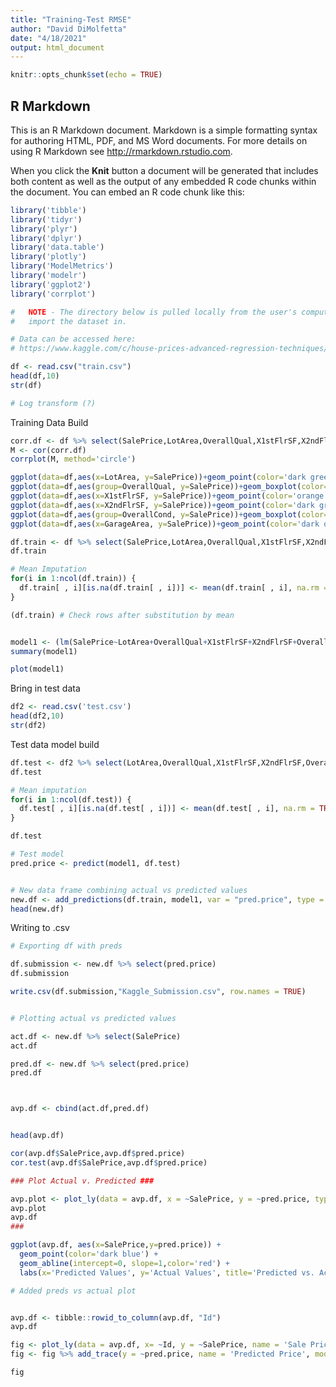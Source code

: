 ```yaml
---
title: "Training-Test RMSE"
author: "David DiMolfetta"
date: "4/18/2021"
output: html_document
---
```


```r
knitr::opts_chunk$set(echo = TRUE)
```

## R Markdown

This is an R Markdown document. Markdown is a simple formatting syntax for authoring HTML, PDF, and MS Word documents. For more details on using R Markdown see <http://rmarkdown.rstudio.com>.

When you click the **Knit** button a document will be generated that includes both content as well as the output of any embedded R code chunks within the document. You can embed an R code chunk like this:

```r
library('tibble')
library('tidyr')
library('plyr')
library('dplyr')
library('data.table')
library('plotly')
library('ModelMetrics')
library('modelr')
library('ggplot2')
library('corrplot')

#   NOTE - The directory below is pulled locally from the user's computer, please modify to 
#   import the dataset in.

# Data can be accessed here:
# https://www.kaggle.com/c/house-prices-advanced-regression-techniques/data?select=train.csv

df <- read.csv("train.csv")
head(df,10)
str(df)

# Log transform (?)
```


Training Data Build

```r
corr.df <- df %>% select(SalePrice,LotArea,OverallQual,X1stFlrSF,X2ndFlrSF,OverallCond,LotFrontage,GarageArea)
M <- cor(corr.df)
corrplot(M, method='circle')
```


```r
ggplot(data=df,aes(x=LotArea, y=SalePrice))+geom_point(color='dark green')
ggplot(data=df,aes(group=OverallQual, y=SalePrice))+geom_boxplot(color='black')+labs(x='OverallQual')
ggplot(data=df,aes(x=X1stFlrSF, y=SalePrice))+geom_point(color='orange')
ggplot(data=df,aes(x=X2ndFlrSF, y=SalePrice))+geom_point(color='dark green')
ggplot(data=df,aes(group=OverallCond, y=SalePrice))+geom_boxplot(color='dark blue')+labs(x='OverallCond')
ggplot(data=df,aes(x=GarageArea, y=SalePrice))+geom_point(color='dark orange')
```




```r
df.train <- df %>% select(SalePrice,LotArea,OverallQual,X1stFlrSF,X2ndFlrSF,OverallCond,LotFrontage,GarageArea)
df.train

# Mean Imputation
for(i in 1:ncol(df.train)) {
  df.train[ , i][is.na(df.train[ , i])] <- mean(df.train[ , i], na.rm = TRUE)
}

(df.train) # Check rows after substitution by mean


model1 <- (lm(SalePrice~LotArea+OverallQual+X1stFlrSF+X2ndFlrSF+OverallCond+LotFrontage+GarageArea,data=df.train)) 
summary(model1)
```


```r
plot(model1)
```


Bring in test data

```r

df2 <- read.csv('test.csv')
head(df2,10)
str(df2)
```
Test data model build

```r
df.test <- df2 %>% select(LotArea,OverallQual,X1stFlrSF,X2ndFlrSF,OverallCond,LotFrontage,GarageArea)
df.test

# Mean imputation
for(i in 1:ncol(df.test)) {
  df.test[ , i][is.na(df.test[ , i])] <- mean(df.test[ , i], na.rm = TRUE)
}

df.test

# Test model
pred.price <- predict(model1, df.test)


# New data frame combining actual vs predicted values
new.df <- add_predictions(df.train, model1, var = "pred.price", type = NULL)
head(new.df)


```


Writing to .csv

```r
# Exporting df with preds

df.submission <- new.df %>% select(pred.price)
df.submission

write.csv(df.submission,"Kaggle_Submission.csv", row.names = TRUE)



```



```r
# Plotting actual vs predicted values

act.df <- new.df %>% select(SalePrice)
act.df

pred.df <- new.df %>% select(pred.price)
pred.df



avp.df <- cbind(act.df,pred.df)


head(avp.df)

cor(avp.df$SalePrice,avp.df$pred.price)
cor.test(avp.df$SalePrice,avp.df$pred.price)

### Plot Actual v. Predicted ###

avp.plot <- plot_ly(data = avp.df, x = ~SalePrice, y = ~pred.price, type = 'scatter', mode = 'markers')
avp.plot
avp.df
###


```
```r
ggplot(avp.df, aes(x=SalePrice,y=pred.price)) + 
  geom_point(color='dark blue') +
  geom_abline(intercept=0, slope=1,color='red') +
  labs(x='Predicted Values', y='Actual Values', title='Predicted vs. Actual Values')
```



```r
# Added preds vs actual plot


avp.df <- tibble::rowid_to_column(avp.df, "Id")
avp.df

fig <- plot_ly(data = avp.df, x= ~Id, y = ~SalePrice, name = 'Sale Price', type = 'scatter', mode = 'markers', marker=list(color='rgb(255,0,0)'))
fig <- fig %>% add_trace(y = ~pred.price, name = 'Predicted Price', mode = 'markers', marker=list(color='rgb(0,0,255)'))

fig


```

